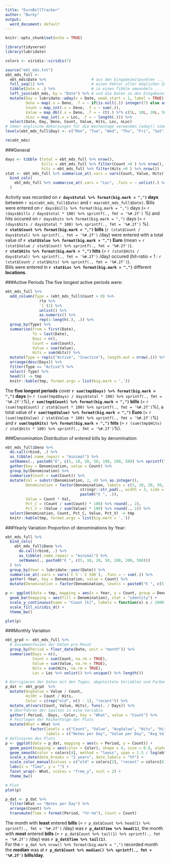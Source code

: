 ```yaml
---
title: "EuroBillTracker"
author: "Burky"
output:
  word_document: default
---
```


```r
knitr::opts_chunk$set(echo = TRUE)

library(tidyverse)
library(lubridate)

colors <- viridis::viridis(7)

source("ebt_mds.txt")
ebt_mds_full <-
  ebt_mds$Date %>%                    # aus den Eingabezeitpunkten ...
  full_seq(1) %>%                     # einen Vektor aller möglichen Zeitpunkte erzeugen ...
  tibble(Date = .) %>%                # in einen Tibble umwandeln ...
  left_join(ebt_mds, by = "Date") %>% # und die Daten zu den Eingabezeitpunkten einfügen.
  mutate(Day = lubridate::wday(x = Date, week_start = 1, label = TRUE),
         Deno = map(.x = Deno, .f = ~ if(is.null(.)) integer(7) else as.integer(.)), # ersetze die aus dem Joinen (auch schon bei der Erstellung) entstandenen NULL
         Count = map_int(.x = Deno, .f = ~ sum(.)),
         Value = map_dbl(.x = Deno, .f = ~ (t(.) %*% c(5L, 10L, 20L, 50L, 100L, 200L, 500L)) %>% as.integer()),
         nLoc = map_int(.x = Loc, .f = ~ length(.))) %>%
  select(Date, Day, Deno, Count, Value, Hits, Loc, nLoc)
# Immer englische Abkürzungen für die Wochentage verwenden [wday() nimmt aus locale()]
levels(ebt_mds_full$Day) <- c("Mon", "Tue", "Wed", "Thu", "Fri", "Sat", "Sun")

rm(ebt_mds)
```

###General
```r

days <- tibble (total = ebt_mds_full %>% nrow(),
                bills = ebt_mds_full %>% filter(Count >0 ) %>% nrow(),
                hits = ebt_mds_full %>% filter(Hits >0 ) %>% nrow())
stat <- ebt_mds_full %>% summarise_at(.vars = vars(Count, Value, Hits), .funs = ~sum(., na.rm = TRUE)) %>%
  bind_cols(
    ebt_mds_full %>% summarise_at(.vars = "Loc", .funs = ~ unlist(.) %>% unique() %>% length())
  )
```
Activity was recorded on **`r days$total %>% format(big.mark = ",")` days** between `r min(ebt_mds_full$Date)` and `r max(ebt_mds_full$Date)`. Bills were entered on `r days$bills %>% format(big.mark = ",")` days (= `r (days$bills / days$total * 100) %>% sprintf(., fmt = '%#.2f')` %) and hits occured on `r days$hits %>% format(big.mark = ",")` days (= `r (days$hits / days$total * 100) %>% sprintf(., fmt = '%#.2f')` %).  
**`r stat$Count %>% format(big.mark = ",")` bills** (`r (stat$Count / days$total) %>% sprintf(., fmt = '%#.2f')` /day) were entered with a total value of **`r stat$Value %>% format(big.mark = ",")` Euro** (mean = `r (stat$Value / stat$Count) %>% sprintf(., fmt = '%#.2f')`).  
**`r stat$Hits %>% format(big.mark = ",")` hits** (= `r (stat$Hits / days$total) %>% sprintf(., fmt = '%#.2f')` /day) occured (hit-ratio = 1 : `r (stat$Count / stat$Hits) %>% sprintf(., fmt = '%#.2f')`).  
Bills were entered in **`r stat$Loc %>% format(big.mark = ",")`** different **locations**.

###Active Periods
The five longest active periods were:
```r

ebt_mds_full %>%
  add_column(Type = (ebt_mds_full$Count > 0) %>%
               rle %>%
               `[`(1) %>%
               unlist() %>%
               as.numeric() %>%
               rep(1:length(.), .)) %>% 
  group_by(Type) %>% 
  summarise(From = first(Date),
            To = last(Date),
            Days = n(),
            Count = sum(Count),
            Value = sum(Value),
            Hits = sum(Hits)) %>% 
  mutate(Type = rep(c("Active", "Inactive"), length.out = nrow(.))) %>% 
  arrange(desc(Days)) %>%
  filter(Type == "Active") %>% 
  select(-Type) %>% 
  head(5) -> tmp
  knitr::kable(tmp, format.args = list(big.mark = ','))

```

The **five longest periods** cover **`r sum(tmp$Days) %>% format(big.mark = ",")` days** (= `r (sum(tmp$Days) / days$total * 100) %>% sprintf(., fmt = '%#.2f')`%), **`r sum(tmp$Count) %>% format(big.mark = ",")` bills** (= `r (sum(tmp$Count) / stat$Count * 100) %>% sprintf(., fmt = '%#.2f')`%), a total value of **`r sum(tmp$Value) %>% format(big.mark = ",")` Euro** (= `r (sum(tmp$Value) / stat$Value * 100) %>% sprintf(., fmt = '%#.2f')`%) and **`r sum(tmp$Hits) %>% format(big.mark = ",")` hits** (= `r (sum(tmp$Hits) / stat$Hits * 100) %>% sprintf(., fmt = '%#.2f')`%).

###Denomination
Distribution of entered bills by denomination:
```r

ebt_mds_full$Deno %>%
  do.call(rbind, .) %>%
  as_tibble(.name_repair = "minimal") %>%
  setNames(., paste0("E", c(5, 10, 20, 50, 100, 200, 500) %>% sprintf("%03d", .))) %>% 
  gather(key = Denomination, value = Count) %>% 
  group_by(Denomination) %>% 
  summarise(Count = sum(Count)) %>% 
  mutate(Val = substr(Denomination, 2, 4) %>% as.integer(),
         Denomination = factor(Denomination, labels = c(5, 10, 20, 50, 100, 200, 500) %>%
                                 stringr::str_pad(., width = 3, side = "left") %>% 
                                 paste0("€ ", .)),
         Value = Count * Val,
         Pct_C = (Count / sum(Count) * 100) %>% round(., 2),
         Pct_V = (Value / sum(Value) * 100) %>% round(., 2)) %>% 
  select(Denomination, Count, Pct_C, Value, Pct_V) -> tmp
  knitr::kable(tmp, format.args = list(big.mark = ','))

```

###Yearly Variation
Proportion of denominations by Year:
```r

ebt_mds_full %>% 
  bind_cols(
    ebt_mds_full$Deno %>%
      do.call(rbind, .) %>%
      as_tibble(.name_repair = "minimal") %>%
      setNames(., paste0("€ ", c(5, 10, 20, 50, 100, 200, 500)))
  ) %>% 
  group_by(Year = lubridate::year(Date)) %>% 
  summarise_at(.vars = vars(`€ 5`:`€ 500`), .funs = ~ sum(.)) %>% 
  gather(-Year, key = Denomination, value = Count) %>% 
  mutate(Denomination = factor(Denomination, levels = paste0("€ ", c(5, 10, 20, 50, 100, 200, 500))))-> tmp

p <- ggplot(data = tmp, mapping = aes(x = Year, y = Count, group = Denomination)) +
  geom_bar(mapping = aes(fill = Denomination), stat = "identity") +
  scale_y_continuous(name = "Count [k]", labels = function(x) x / 1000) +
  scale_fill_viridis_d() +
  theme_bw()

plot(p)

```

###Monthly Variation
```r

ebt_grpd <- ebt_mds_full %>%
  # Zusammenfassen der Daten pro Monat
  group_by(Period = floor_date(Date, unit = "month")) %>% 
  summarise(Days = n(),
            Count = sum(Count, na.rm = TRUE),
            Value = sum(Value, na.rm = TRUE),
            Hits = sum(Hits, na.rm = TRUE),
            Loc = Loc %>% unlist() %>% unique() %>% length())

# Korrigieren der Daten mit den Tagen, abgeleitete Variablen und Farben aktuelle Periode
p_dat <- ebt_grpd  %>%
  mutate(AvgValue = Value / Count,
         HitRt = Count / Hits,
         Color = c(rep("old", n() - 1), "recent")) %>% 
  mutate_at(vars(Count, Value, Hits), funs(. / Days)) %>% 
  # Überführen der Spalten in eine Variable
  gather(-Period, -Days, -Color, key = "What", value = "Count") %>%
  # Festlegen der Reihenfolge der Plots
  mutate(What = What %>%
           factor(levels = c("Count", "Value", "AvgValue", "Hits", "HitRt", "Loc"),
                  labels = c("Notes per Day", "Value per Day", "Avg Value", "Hits per Day", "Hit-Ratio (1 : ..)", "Locations")))
# Definieren des Plots
p <- ggplot(data = p_dat, mapping = aes(x = Period, y = Count)) + 
  geom_point(mapping = aes(color = Color), shape = 4, size = 0.8, alpha = 0.65, show.legend = FALSE) +
  geom_smooth(color = colors[4], method = "loess", span = 1.5 / log(ebt_grpd$Period %>% length()),  se = FALSE) +
  scale_x_date(date_breaks = "2 years", date_labels = "%Y") +
  scale_color_manual(values = c("old" = colors[2], "recent" = colors[6])) +
  labs(x = "Time", y = "") +
  facet_wrap(~ What, scales = "free_y", ncol = 2) +
  theme_bw()

# Plot
plot(p)
```
```r

p_dat <- p_dat %>%
  filter(What == "Notes per Day") %>%
  arrange(Count) %>% 
  transmute(Time = format(Period, "%Y-%m"), Count = Count)
```
The month with **least** entered **bills** (= `r p_dat$Count %>% head(1) %>% sprintf(., fmt = '%#.2f')` /day) was **`r p_dat$Time %>% head(1)`**, the month with **most** entered **bills** (= `r p_dat$Count %>% tail(1) %>% sprintf(., fmt = '%#.2f')` /day) was **`r p_dat$Time %>% tail(1)`**.  
For the `r p_dat %>% nrow() %>% format(big.mark = ",")` recorded month the **median** was at **`r p_dat$Count %>% median() %>% sprintf(., fmt = '%#.2f')` bills/day**.
